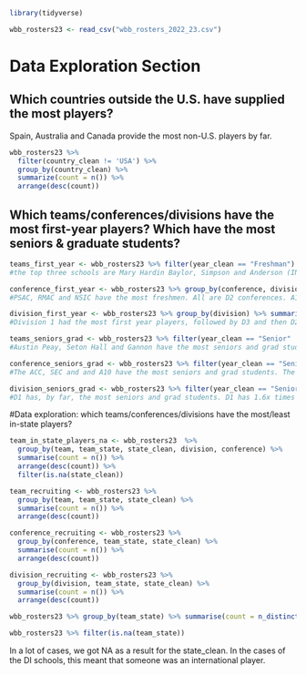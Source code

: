 ```r
library(tidyverse)
```

```r
wbb_rosters23 <- read_csv("wbb_rosters_2022_23.csv")
```

# Data Exploration Section

## Which countries outside the U.S. have supplied the most players?

Spain, Australia and Canada provide the most non-U.S. players by far.

```r
wbb_rosters23 %>% 
  filter(country_clean != 'USA') %>% 
  group_by(country_clean) %>% 
  summarize(count = n()) %>% 
  arrange(desc(count))
```




## Which teams/conferences/divisions have the most first-year players? Which have the most seniors & graduate students?

```r
teams_first_year <- wbb_rosters23 %>% filter(year_clean == "Freshman") %>% group_by(team, division) %>% summarise(count = n()) %>% arrange(desc(count))
#the top three schools are Mary Hardin Baylor, Simpson and Anderson (IN). The D1 school with the most freshmen is Northern Colorado

conference_first_year <- wbb_rosters23 %>% group_by(conference, division) %>% summarise(count = n()) %>% arrange(desc(count))
#PSAC, RMAC and NSIC have the most freshmen. All are D2 conferences. A10 is the fourth most, and the D1 conference with the most freshmen

division_first_year <- wbb_rosters23 %>% group_by(division) %>% summarise(count = n()) %>% arrange(desc(count))
#Division 1 had the most first year players, followed by D3 and then D2. 

teams_seniors_grad <- wbb_rosters23 %>% filter(year_clean == "Senior" | year_clean == "Graduate Student" | year_clean == "Sixth Year" | year_clean == "Fifth Year") %>% group_by(team, division) %>% summarise(count = n()) %>% arrange(desc(count))
#Austin Peay, Seton Hall and Gannon have the most seniors and grad students. The top two are D1 schools.

conference_seniors_grad <- wbb_rosters23 %>% filter(year_clean == "Senior" | year_clean == "Graduate Student" | year_clean == "Sixth Year" | year_clean == "Fifth Year") %>% group_by(conference, division) %>% summarise(count = n()) %>% arrange(desc(count))
#The ACC, SEC and and A10 have the most seniors and grad students. The top seven conferences by seniors and grad students are all D1 conferences. 

division_seniors_grad <- wbb_rosters23 %>% filter(year_clean == "Senior" | year_clean == "Graduate Student" | year_clean == "Sixth Year" | year_clean == "Fifth Year") %>% group_by(division) %>% summarise(count = n()) %>% arrange(desc(count))
#D1 has, by far, the most seniors and grad students. D1 has 1.6x times as many seniors and grad students as D3 (second most). 
```

#Data exploration: which teams/conferences/divisions have the most/least in-state players?
```r
team_in_state_players_na <- wbb_rosters23  %>%
  group_by(team, team_state, state_clean, division, conference) %>%
  summarise(count = n()) %>%
  arrange(desc(count)) %>%
  filter(is.na(state_clean))

team_recruiting <- wbb_rosters23 %>%
  group_by(team, team_state, state_clean) %>%
  summarise(count = n()) %>%
  arrange(desc(count))

conference_recruiting <- wbb_rosters23 %>%
  group_by(conference, team_state, state_clean) %>%
  summarise(count = n()) %>%
  arrange(desc(count))

division_recruiting <- wbb_rosters23 %>%
  group_by(division, team_state, state_clean) %>%
  summarise(count = n()) %>%
  arrange(desc(count))

wbb_rosters23 %>% group_by(team_state) %>% summarise(count = n_distinct(team)) %>% arrange(desc(count))

wbb_rosters23 %>% filter(is.na(team_state))
```

In a lot of cases, we got NA as a result for the state_clean. In the cases of the DI schools, this meant that someone was an international player. 